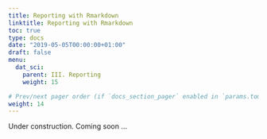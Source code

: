 ```yaml
---
title: Reporting with Rmarkdown
linktitle: Reporting with Rmarkdown
toc: true
type: docs
date: "2019-05-05T00:00:00+01:00"
draft: false
menu:
  dat_sci:
    parent: III. Reporting
    weight: 15

# Prev/next pager order (if `docs_section_pager` enabled in `params.toml`)
weight: 14
---
```


Under construction. Coming soon ...
